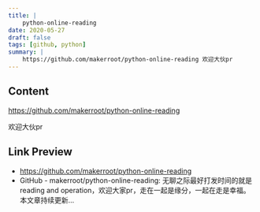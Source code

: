 ```yaml
---
title: |
    python-online-reading
date: 2020-05-27
draft: false
tags: [github, python]
summary: |
    https://github.com/makerroot/python-online-reading 欢迎大伙pr
---
```


## Content

https://github.com/makerroot/python-online-reading

欢迎大伙pr

## Link Preview

- https://github.com/makerroot/python-online-reading
- GitHub - makerroot/python-online-reading: 无聊之际最好打发时间的就是reading and operation，欢迎大家pr，走在一起是缘分，一起在走是幸福。本文章持续更新...
